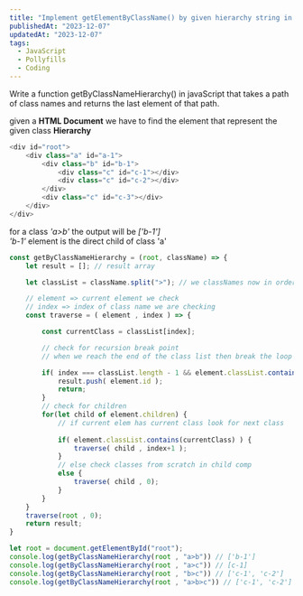 ```yaml
---
title: "Implement getElementByClassName() by given hierarchy string in JavaScript"
publishedAt: "2023-12-07"
updatedAt: "2023-12-07"
tags:
  - JavaScript
  - Pollyfills
  - Coding
---
```


Write a function getByClassNameHierarchy() in javaScript that takes a path of class names and returns the last element of that path.

given a **HTML Document** we have to find the element that represent the given class **Hierarchy**

```js
<div id="root">
    <div class="a" id="a-1">
        <div class="b" id="b-1">
            <div class="c" id="c-1"></div>
            <div class="c" id="c-2"></div>
        </div>
        <div class="c" id="c-3"></div>
    </div>
</div>
```
for a class *'a>b'* the output will be *['b-1']*\
*'b-1'* element is the direct child of class 'a'

```js
const getByClassNameHierarchy = (root, className) => {
    let result = []; // result array

    let classList = className.split(">"); // we classNames now in order 

    // element => current element we check
    // index => index of class name we are checking 
    const traverse = ( element , index ) => {

        const currentClass = classList[index]; 

        // check for recursion break point
        // when we reach the end of the class list then break the loop

        if( index === classList.length - 1 && element.classList.contains(currentClass) ) {
            result.push( element.id );
            return;
        }
        // check for children
        for(let child of element.children) {
            // if current elem has current class look for next class
            
            if( element.classList.contains(currentClass) ) {
                traverse( child , index+1 );
            }
            // else check classes from scratch in child comp 
            else {
                traverse( child , 0);
            }
        }
    }
    traverse(root , 0);
    return result;
}

let root = document.getElementById("root");
console.log(getByClassNameHierarchy(root , "a>b")) // ['b-1']
console.log(getByClassNameHierarchy(root , "a>c")) // [c-1]
console.log(getByClassNameHierarchy(root , "b>c")) // ['c-1', 'c-2']
console.log(getByClassNameHierarchy(root , "a>b>c")) // ['c-1', 'c-2']
```
